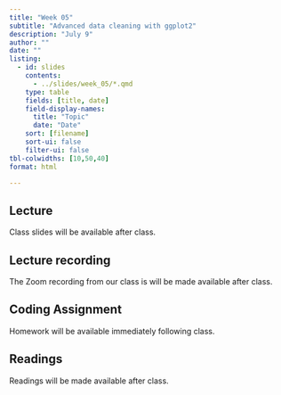 ```yaml
---
title: "Week 05"
subtitle: "Advanced data cleaning with ggplot2"
description: "July 9"
author: ""
date: ""
listing:
  - id: slides
    contents:
      - ../slides/week_05/*.qmd
    type: table
    fields: [title, date]
    field-display-names:
      title: "Topic"
      date: "Date"
    sort: [filename]
    sort-ui: false
    filter-ui: false
tbl-colwidths: [10,50,40]
format: html

---
```


## Lecture

Class slides will be available after class. 

<!-- ::: {#slides} -->
<!-- ::: -->

## Lecture recording

The Zoom recording from our class is will be made available after class. 

## Coding Assignment

Homework will be available immediately following class. 

## Readings

Readings will be made available after class.

<!-- -   [***What Should the Future of School Finance Equity Look Like?***](https://bellwether.org/wp-content/uploads/2021/10/Bellwether_SplittingBill_09-FutureEquity_Final.pdf) -->


